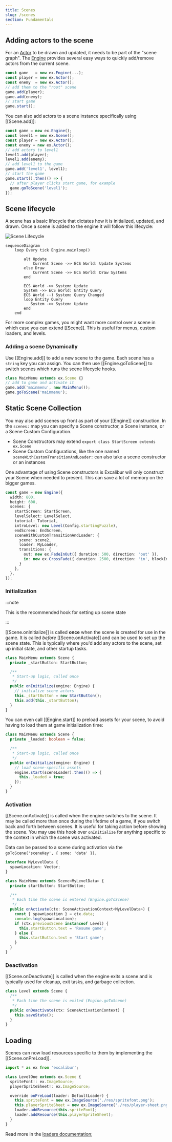 ```yaml
---
title: Scenes
slug: /scenes
section: Fundamentals
---
```


## Adding actors to the scene

For an [Actor](/docs/actors) to be drawn and updated, it needs to be part of the "scene graph".
The [Engine](/docs/engine) provides several easy ways to quickly add/remove actors from the
current scene.

```js
const game   = new ex.Engine(...);
const player = new ex.Actor();
const enemy  = new ex.Actor();
// add them to the "root" scene
game.add(player);
game.add(enemy);
// start game
game.start();
```

You can also add actors to a scene instance specifically using [[Scene.add]]:

```js
const game = new ex.Engine();
const level1 = new ex.Scene();
const player = new ex.Actor();
const enemy = new ex.Actor();
// add actors to level1
level1.add(player);
level1.add(enemy);
// add level1 to the game
game.add('level1', level1);
// start the game
game.start().then(() => {
  // after player clicks start game, for example
  game.goToScene('level1');
});
```

## Scene lifecycle

A scene has a basic lifecycle that dictates how it is initialized, updated, and drawn. Once a scene is added to
the engine it will follow this lifecycle:

![Scene Lifecycle](SceneLifecycle.png)

```mermaid mermaid
sequenceDiagram
    loop Every tick Engine.mainloop()
        
        alt Update
            Current Scene ->> ECS World: Update Systems
        else Draw
            Current Scene ->> ECS World: Draw Systems
        end

        ECS World ->> System: Update
        System ->> ECS World: Entity Query
        ECS World --) System: Query Changed
        loop Entity Query 
           System ->> System: Update
        end
    end
```

For more complex games, you might want more control over a scene in which
case you can extend [[Scene]]. This is useful for menus, custom loaders,
and levels.

### Adding a scene Dynamically

Use [[Engine.add]] to add a new scene to the game. Each scene has a `string` key you can assign. You can then use
[[Engine.goToScene]] to switch scenes which runs the scene lifecycle hooks.

```ts
class MainMenu extends ex.Scene {}
// add to game and activate it
game.add('mainmenu', new MainMenu());
game.goToScene('mainmenu');
```

## Static Scene Collection

You may also add scenes up front as part of your [[Engine]] construction. In the `scenes:` map you can specify a Scene constructor, a Scene instance, or a Scene Custom Configuration.

* Scene Constructors may extend `export class StartScreen extends ex.Scene`
* Scene Custom Configurations, like the one named `sceneWithCustomTransitionAndLoader:` can also take a scene constructor or an instances

One advantage of using Scene constructors is Excalibur will only construct your Scene when needed to present. This can save a lot of memory on the bigger games.

```typescript
const game = new Engine({
  width: 800,
  height: 600,
  scenes: {
    startScreen: StartScreen,
    levelSelect: LevelSelect,
    tutorial: Tutorial,
    introLevel: new Level(Config.startingPuzzle),
    endScreen: EndScreen,
    sceneWithCustomTransitionAndLoader: {
      scene: scene2,
      loader: MyLoader,
      transitions: {
        out: new ex.FadeInOut({ duration: 500, direction: 'out' }),
        in: new ex.CrossFade({ duration: 2500, direction: 'in', blockInput: true })
      }
    },
  },
});
```



### Initialization

:::note

This is the recommended hook for setting up scene state

:::

[[Scene.onInitialize]] is called **once** when the scene is created for use in the game. It is called _before_ [[Scene.onActivate]] and can be used to set up the scene state. This is typically where you'd add any actors to the scene, set up initial state, and other startup tasks.

```ts
class MainMenu extends Scene {
  private _startButton: StartButton;

  /**
   * Start-up logic, called once
   */
  public onInitialize(engine: Engine) {
    // initialize scene actors
    this._startButton = new StartButton();
    this.add(this._startButton);
  }
}
```

You can even call [[Engine.start]] to preload assets for your scene, to avoid having to load them at game initialization time:

```ts
class MainMenu extends Scene {
  private _loaded: boolean = false;

  /**
   * Start-up logic, called once
   */
  public onInitialize(engine: Engine) {
    // load scene-specific assets
    engine.start(sceneLoader).then(() => {
      this._loaded = true;
    });
  }
}
```

### Activation

[[Scene.onActivate]] is called when the engine switches to the scene. It may be called more than once during the lifetime of a game, if you switch back and forth between scenes. It is useful for taking action before showing the scene. You may use this hook over `onInitialize` for anything specific to the context in which the scene was activated.

Data can be passed to a scene during activation via the `goToScene('sceneKey', { some: 'data' })`.

```ts
interface MyLevelData {
  spawnLocation: Vector;
}

class MainMenu extends Scene<MyLevelData> {
  private startButton: StartButton;

  /**
   * Each time the scene is entered (Engine.goToScene)
   */
  public onActivate(ctx: SceneActivationContext<MyLevelData>) {
    const { spawnLocation } = ctx.data;
    console.log(spawnLocation);
    if (ctx.previousScene instanceof Level) {
      this.startButton.text = 'Resume game';
    } else {
      this.startButton.text = 'Start game';
    }
  }
}
```

### Deactivation

[[Scene.onDeactivate]] is called when the engine exits a scene and is typically used for cleanup, exit tasks, and garbage collection.

```ts
class Level extends Scene {
  /**
   * Each time the scene is exited (Engine.goToScene)
   */
  public onDeactivate(ctx: SceneActivationContext) {
    this.saveState();
  }
}
```

## Loading

Scenes can now load resources specific to them by implementing the [[Scene.onPreLoad]].

```typescript
import * as ex from 'excalibur';

class LevelOne extends ex.Scene {
  spriteFont!: ex.ImageSource;
  playerSpriteSheet!: ex.ImageSource;

  override onPreLoad(loader: DefaultLoader) {
    this.spriteFont = new ex.ImageSource('./res/spritefont.png');
    this.playerSpriteSheet = new ex.ImageSource('./res/player-sheet.png');
    loader.addResource(this.spriteFont);
    loader.addResource(this.playerSpriteSheet);
  }
}

```

Read more in the [loaders documentation](/docs/loaders);